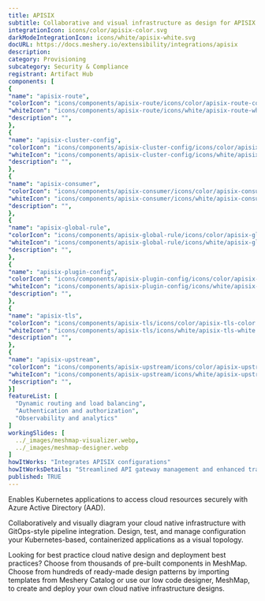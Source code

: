 ```yaml
---
title: APISIX
subtitle: Collaborative and visual infrastructure as design for APISIX
integrationIcon: icons/color/apisix-color.svg
darkModeIntegrationIcon: icons/white/apisix-white.svg
docURL: https://docs.meshery.io/extensibility/integrations/apisix
description: 
category: Provisioning
subcategory: Security & Compliance
registrant: Artifact Hub
components: [
{
"name": "apisix-route",
"colorIcon": "icons/components/apisix-route/icons/color/apisix-route-color.svg",
"whiteIcon": "icons/components/apisix-route/icons/white/apisix-route-white.svg",
"description": "",
},
{
"name": "apisix-cluster-config",
"colorIcon": "icons/components/apisix-cluster-config/icons/color/apisix-cluster-config-color.svg",
"whiteIcon": "icons/components/apisix-cluster-config/icons/white/apisix-cluster-config-white.svg",
"description": "",
},
{
"name": "apisix-consumer",
"colorIcon": "icons/components/apisix-consumer/icons/color/apisix-consumer-color.svg",
"whiteIcon": "icons/components/apisix-consumer/icons/white/apisix-consumer-white.svg",
"description": "",
},
{
"name": "apisix-global-rule",
"colorIcon": "icons/components/apisix-global-rule/icons/color/apisix-global-rule-color.svg",
"whiteIcon": "icons/components/apisix-global-rule/icons/white/apisix-global-rule-white.svg",
"description": "",
},
{
"name": "apisix-plugin-config",
"colorIcon": "icons/components/apisix-plugin-config/icons/color/apisix-plugin-config-color.svg",
"whiteIcon": "icons/components/apisix-plugin-config/icons/white/apisix-plugin-config-white.svg",
"description": "",
},
{
"name": "apisix-tls",
"colorIcon": "icons/components/apisix-tls/icons/color/apisix-tls-color.svg",
"whiteIcon": "icons/components/apisix-tls/icons/white/apisix-tls-white.svg",
"description": "",
},
{
"name": "apisix-upstream",
"colorIcon": "icons/components/apisix-upstream/icons/color/apisix-upstream-color.svg",
"whiteIcon": "icons/components/apisix-upstream/icons/white/apisix-upstream-white.svg",
"description": "",
}]
featureList: [
  "Dynamic routing and load balancing",
  "Authentication and authorization",
  "Observability and analytics"
]
workingSlides: [
  ../_images/meshmap-visualizer.webp,
  ../_images/meshmap-designer.webp
]
howItWorks: "Integrates APISIX configurations"
howItWorksDetails: "Streamlined API gateway management and enhanced traffic routing in Kubernetes"
published: TRUE
---
```

<p>
Enables Kubernetes applications to access cloud resources securely with Azure Active Directory (AAD).
</p>
<p>
    Collaboratively and visually diagram your cloud native infrastructure with GitOps-style pipeline integration. Design, test, and manage configuration your Kubernetes-based, containerized applications as a visual topology.
</p>
<p>
    Looking for best practice cloud native design and deployment best practices? Choose from thousands of pre-built components in MeshMap. Choose from hundreds of ready-made design patterns by importing templates from Meshery Catalog or use our low code designer, MeshMap, to create and deploy your own cloud native infrastructure designs.
</p>
